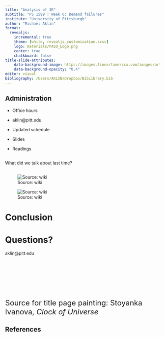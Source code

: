 ```yaml
---
title: "Analysis of IR"
subtitle: "PS 1599 | Week 6: Demand failures"
institute: "University of Pittsburgh"
author: "Michaël Aklin"
format:
  revealjs:
    incremental: true
    theme: [white, revealjs_customization.scss]
    logo: materials/PASU_Logo.png
    center: true
    chalkboard: false
title-slide-attributes: 
    data-background-image: https://images.fineartamerica.com/images/artworkimages/mediumlarge/1/clock-of-universe-stoyanka-ivanova.jpg
    data-background-opacity: "0.4"
editor: visual
bibliography: /Users/AKLIN/Dropbox/BibLibrary.bib
---
```


## Administration

- Office hours

- aklin@pitt.edu 

- Updated schedule

- Slides

- Readings


##

::: {.r-fit-text}
What did we talk about last time?
:::

##

![Source: wiki](./materials/Mary_Wollstonecraft_Shelley_Rothwell.tif.jpg){.absolute left=0}

![Source: wiki](./materials/1280px-Bram_Stoker_1906.jpg){.absolute right=0}

##

# Conclusion

##


# Questions?

aklin@pitt.edu

<br>

<br>

<br>

<br>

<font size="5">Source for title page painting: Stoyanka Ivanova, _Clock of Universe_</font>

## References{.scrollable .smaller}
